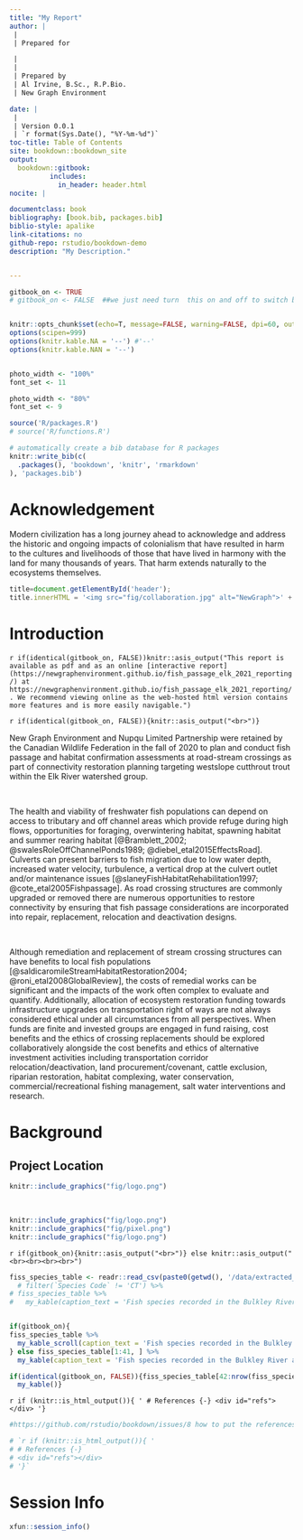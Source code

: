 ```yaml
--- 
title: "My Report"
author: |
 |
 | Prepared for

 |
 |
 | Prepared by
 | Al Irvine, B.Sc., R.P.Bio.
 | New Graph Environment

date: |
 |
 | Version 0.0.1
 | `r format(Sys.Date(), "%Y-%m-%d")`
toc-title: Table of Contents
site: bookdown::bookdown_site
output: 
  bookdown::gitbook:
          includes:
            in_header: header.html
nocite: |

documentclass: book
bibliography: [book.bib, packages.bib]
biblio-style: apalike
link-citations: no
github-repo: rstudio/bookdown-demo
description: "My Description."


---
```



```r
gitbook_on <- TRUE
# gitbook_on <- FALSE  ##we just need turn  this on and off to switch between gitbook and pdf via paged.js


knitr::opts_chunk$set(echo=T, message=FALSE, warning=FALSE, dpi=60, out.width = "100%")
options(scipen=999)
options(knitr.kable.NA = '--') #'--'
options(knitr.kable.NAN = '--')



```

```r
photo_width <- "100%"
font_set <- 11

```

```r
photo_width <- "80%"
font_set <- 9
```


```r
source('R/packages.R')
# source('R/functions.R')
```


```r
# automatically create a bib database for R packages
knitr::write_bib(c(
  .packages(), 'bookdown', 'knitr', 'rmarkdown'
), 'packages.bib')
```

# Acknowledgement {.front-matter .unnumbered}


Modern civilization has a long journey ahead to acknowledge and address the historic and ongoing impacts of colonialism that have resulted in harm to the cultures and livelihoods of those that have lived in harmony with the land for many thousands of years. That harm extends naturally to the ecosystems themselves. 



```js
title=document.getElementById('header');
title.innerHTML = '<img src="fig/collaboration.jpg" alt="NewGraph">' + title.innerHTML
```


<!--chapter:end:index.Rmd-->



# Introduction {#intro}

`r if(identical(gitbook_on, FALSE))knitr::asis_output("This report is available as pdf and as an online [interactive report](https://newgraphenvironment.github.io/fish_passage_elk_2021_reporting/) at https://newgraphenvironment.github.io/fish_passage_elk_2021_reporting/. We recommend viewing online as the web-hosted html version contains more features and is more easily navigable.")` 


`r if(identical(gitbook_on, FALSE)){knitr::asis_output("<br>")}`

New Graph Environment and Nupqu Limited Partnership were retained by the Canadian Wildlife Federation in the fall of 2020 to plan and conduct fish passage and habitat confirmation assessments at road-stream crossings as part of connectivity restoration planning targeting westslope cutthrout trout within the Elk River watershed group. 

<br>


The health and viability of freshwater fish populations can depend on access to tributary and off channel areas which provide refuge during high flows, opportunities for foraging, overwintering habitat, spawning habitat and summer rearing habitat [@Bramblett_2002; @swalesRoleOffChannelPonds1989; @diebel_etal2015EffectsRoad].  Culverts can present barriers to fish migration due to low water depth, increased water velocity, turbulence, a vertical drop at the culvert outlet and/or maintenance issues [@slaneyFishHabitatRehabilitation1997; @cote_etal2005Fishpassage]. As road crossing structures are commonly upgraded or removed there are numerous opportunities to restore connectivity by ensuring that fish passage considerations are incorporated into repair, replacement, relocation and deactivation designs. 

<br>

Although remediation and replacement of stream crossing structures can have benefits to local fish populations [@saldicaromileStreamHabitatRestoration2004; @roni_etal2008GlobalReview], the costs of remedial works can be significant and the impacts of the work often complex to evaluate and quantify.  Additionally, allocation of ecosystem restoration funding towards infrastructure upgrades on transportation right of ways are not always considered ethical under all circumstances from all perspectives.  When funds are finite and invested groups are engaged in fund raising, cost benefits and the ethics of crossing replacements should be explored collaboratively alongside the cost benefits and ethics of alternative investment activities including transportation corridor relocation/deactivation, land procurement/covenant, cattle exclusion, riparian restoration, habitat complexing, water conservation, commercial/recreational fishing management, salt water interventions and research.


<!--chapter:end:0100-intro.Rmd-->



# Background


## Project Location

```r
knitr::include_graphics("fig/logo.png")
```

<br>

```r
knitr::include_graphics("fig/logo.png")
knitr::include_graphics("fig/pixel.png")
knitr::include_graphics("fig/logo.png")
```


`r if(gitbook_on){knitr::asis_output("<br>")} else knitr::asis_output("<br><br><br><br>")`


```r
fiss_species_table <- readr::read_csv(paste0(getwd(), '/data/extracted_inputs/fiss_species_table.csv'))
  # filter(`Species Code` != 'CT') %>% 
# fiss_species_table %>%  
#   my_kable(caption_text = 'Fish species recorded in the Bulkley River and Morice River watershed groups.')


if(gitbook_on){
fiss_species_table %>% 
  my_kable_scroll(caption_text = 'Fish species recorded in the Bulkley River and Morice River watershed groups.')
} else fiss_species_table[1:41, ] %>% 
  my_kable(caption_text = 'Fish species recorded in the Bulkley River and Morice River watershed groups.')

if(identical(gitbook_on, FALSE)){fiss_species_table[42:nrow(fiss_species_table), ] %>% 
  my_kable()}

```




<!--chapter:end:0200-background.Rmd-->

`r if (knitr::is_html_output()){ '
# References {-}
<div id="refs"></div>
'}`

```r
#https://github.com/rstudio/bookdown/issues/8 how to put the references wherever we want.

# `r if (knitr::is_html_output()){ '
# # References {-}
# <div id="refs"></div>
# '}`
```


<!--chapter:end:2000-references.Rmd-->


# Session Info {-}


```r
xfun::session_info()
```

<!--chapter:end:2100-session-info.Rmd-->


